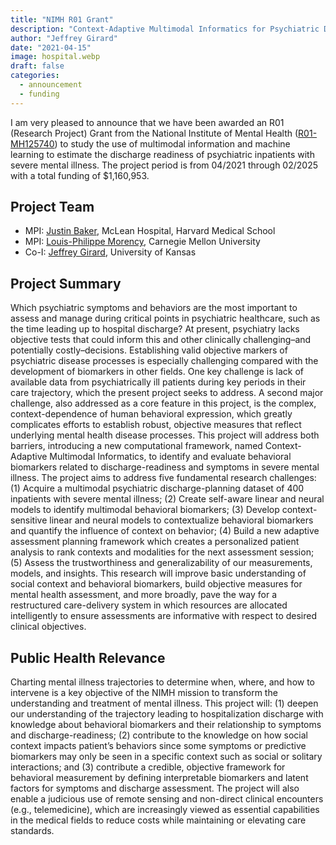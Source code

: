 ---
title: "NIMH R01 Grant"
description: "Context-Adaptive Multimodal Informatics for Psychiatric Discharge Planning"
author: "Jeffrey Girard"
date: "2021-04-15"
image: hospital.webp
draft: false
categories:
  - announcement
  - funding
---

I am very pleased to announce that we have been awarded an R01 (Research Project) Grant from the National Institute of Mental Health ([R01-MH125740](https://reporter.nih.gov/search/6YabSubeokyomHaXUxlcMA/project-details/10392429)) to study the use of multimodal information and machine learning to estimate the discharge readiness of psychiatric inpatients with severe mental illness. The project period is from 04/2021 through 02/2025 with a total funding of $1,160,953.

## Project Team

- MPI: [Justin Baker](https://www.mcleanhospital.org/profile/justin-baker), McLean Hospital, Harvard Medical School
- MPI: [Louis-Philippe Morency](https://www.cs.cmu.edu/~morency/), Carnegie Mellon University
- Co-I: [Jeffrey Girard](https://affcom.ku.edu/people/staff/girard_jeffrey.html), University of Kansas

## Project Summary

Which psychiatric symptoms and behaviors are the most important to assess and manage during critical points in psychiatric healthcare, such as the time leading up to hospital discharge? At present, psychiatry lacks objective tests that could inform this and other clinically challenging–and potentially costly–decisions. Establishing valid objective markers of psychiatric disease processes is especially challenging compared with the development of biomarkers in other fields. One key challenge is lack of available data from psychiatrically ill patients during key periods in their care trajectory, which the present project seeks to address. A second major challenge, also addressed as a core feature in this project, is the complex, context-dependence of human behavioral expression, which greatly complicates efforts to establish robust, objective measures that reflect underlying mental health disease processes. This project will address both barriers, introducing a new computational framework, named Context-Adaptive Multimodal Informatics, to identify and evaluate behavioral biomarkers related to discharge-readiness and symptoms in severe mental illness. The project aims to address five fundamental research challenges: (1) Acquire a multimodal psychiatric discharge-planning dataset of 400 inpatients with severe mental illness; (2) Create self-aware linear and neural models to identify multimodal behavioral biomarkers; (3) Develop context-sensitive linear and neural models to contextualize behavioral biomarkers and quantify the influence of context on behavior; (4) Build a new adaptive assessment planning framework which creates a personalized patient analysis to rank contexts and modalities for the next assessment session; (5) Assess the trustworthiness and generalizability of our measurements, models, and insights. This research will improve basic understanding of social context and behavioral biomarkers, build objective measures for mental health assessment, and more broadly, pave the way for a restructured care-delivery system in which resources are allocated intelligently to ensure assessments are informative with respect to desired clinical objectives.

## Public Health Relevance

Charting mental illness trajectories to determine when, where, and how to intervene is a key objective of the NIMH mission to transform the understanding and treatment of mental illness. This project will: (1) deepen our understanding of the trajectory leading to hospitalization discharge with knowledge about behavioral biomarkers and their relationship to symptoms and discharge-readiness; (2) contribute to the knowledge on how social context impacts patient's behaviors since some symptoms or predictive biomarkers may only be seen in a specific context such as social or solitary interactions; and (3) contribute a credible, objective framework for behavioral measurement by defining interpretable biomarkers and latent factors for symptoms and discharge assessment. The project will also enable a judicious use of remote sensing and non-direct clinical encounters (e.g., telemedicine), which are increasingly viewed as essential capabilities in the medical fields to reduce costs while maintaining or elevating care standards.
